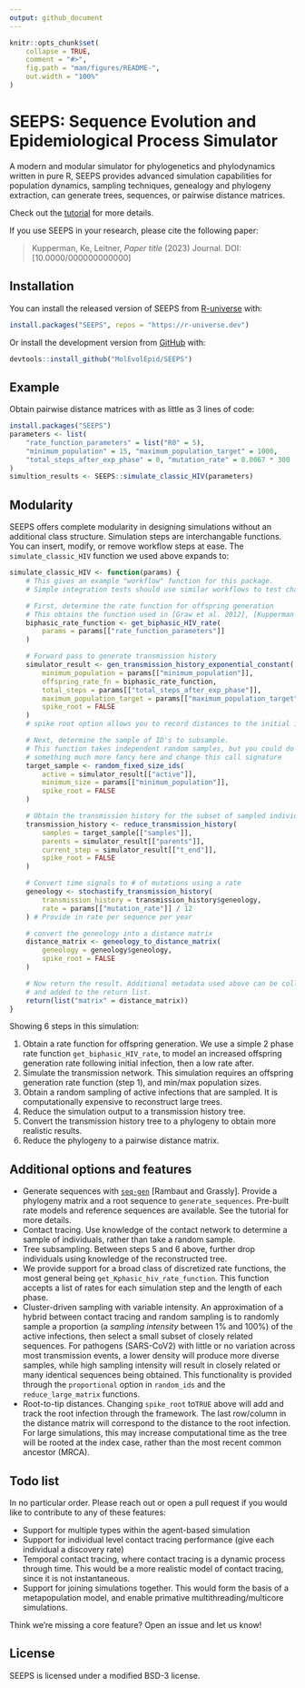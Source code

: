 ```yaml
---
output: github_document
---
```


<!-- README.md is generated from README.Rmd. Please edit that file -->

```r
knitr::opts_chunk$set(
    collapse = TRUE,
    comment = "#>",
    fig.path = "man/figures/README-",
    out.width = "100%"
)
```
# SEEPS: Sequence Evolution and Epidemiological Process Simulator

<!-- badges: start -->
<!-- badges: end -->

A modern and modular simulator for phylogenetics and phylodynamics written in pure R, SEEPS provides advanced simulation capabilities for population dynamics, sampling techniques, genealogy and phylogeny extraction, can generate trees, sequences, or pairwise distance matrices.

Check out the [tutorial](https://mol-evo-epid.github.io/SEEPS/articles/SEEPS.html) for more details.

If you use SEEPS in your research, please cite the following paper:

> Kupperman, Ke, Leitner, _Paper title_ (2023) Journal. DOI: [10.0000/000000000000]

## Installation

You can install the released version of SEEPS from [R-universe](https://r-universe.dev/) with:


``` r
install.packages("SEEPS", repos = "https://r-universe.dev")
```

Or install the development version from [GitHub](https://github.com/MolEvolEpid) with:
``` r
devtools::install_github("MolEvolEpid/SEEPS")
```

## Example

Obtain pairwise distance matrices with as little as 3 lines of code:

```r
install.packages("SEEPS")
parameters <- list(
    "rate_function_parameters" = list("R0" = 5),
    "minimum_population" = 15, "maximum_population_target" = 1000,
    "total_steps_after_exp_phase" = 0, "mutation_rate" = 0.0067 * 300
)
simultion_results <- SEEPS::simulate_classic_HIV(parameters)
```

## Modularity

SEEPS offers complete modularity in designing simulations without an additional class structure. Simulation steps are interchangable functions. You can insert, modify, or remove workflow steps at ease. The `simulate_classic_HIV` function we used above expands to:

```r
simulate_classic_HIV <- function(params) {
    # This gives an example "workflow" function for this package.
    # Simple integration tests should use similar workflows to test changes.

    # First, determine the rate function for offspring generation
    # This obtains the function used in [Graw et al. 2012], [Kupperman et al. 2022]
    biphasic_rate_function <- get_biphasic_HIV_rate(
        params = params[["rate_function_parameters"]]
    )

    # Forward pass to generate transmission history
    simulator_result <- gen_transmission_history_exponential_constant(
        minimum_population = params[["minimum_population"]],
        offspring_rate_fn = biphasic_rate_function,
        total_steps = params[["total_steps_after_exp_phase"]],
        maximum_population_target = params[["maximum_population_target"]],
        spike_root = FALSE
    )
    # spike root option allows you to record distances to the initial infection

    # Next, determine the sample of ID's to subsample.
    # This function takes independent random samples, but you could do
    # something much more fancy here and change this call signature
    target_sample <- random_fixed_size_ids(
        active = simulator_result[["active"]],
        minimum_size = params[["minimum_population"]],
        spike_root = FALSE
    )

    # Obtain the transmission history for the subset of sampled individuals
    transmission_history <- reduce_transmission_history(
        samples = target_sample[["samples"]],
        parents = simulator_result[["parents"]],
        current_step = simulator_result[["t_end"]],
        spike_root = FALSE
    )

    # Convert time signals to # of mutations using a rate
    geneology <- stochastify_transmission_history(
        transmission_history = transmission_history$geneology,
        rate = params[["mutation_rate"]] / 12
    ) # Provide in rate per sequence per year

    # convert the geneology into a distance matrix
    distance_matrix <- geneology_to_distance_matrix(
        geneology = geneology$geneology,
        spike_root = FALSE
    )

    # Now return the result. Additional metadata used above can be collected
    # and added to the return list.
    return(list("matrix" = distance_matrix))
}
```

Showing 6 steps in this simulation:

1. Obtain a rate function for offspring generation. We use a simple 2 phase rate function `get_biphasic_HIV_rate`, to model an increased offspring generation rate following initial infection, then a low rate after.
2. Simulate the transmission network. This simulation requires an offspring generation rate function (step 1), and min/max population sizes.
3. Obtain a random sampling of active infections that are sampled. It is computationally expensive to reconstruct large trees.
4. Reduce the simulation output to a transmission history tree.
5. Convert the transmission history tree to a phylogeny to obtain more realistic results.
6. Reduce the phylogeny to a pairwise distance matrix.


## Additional options and features

* Generate sequences with [`seq-gen`](http://tree.bio.ed.ac.uk/software/seqgen/) [Rambaut and Grassly].
  Provide a phylogeny matrix and a root sequence to `generate_sequences`. Pre-built rate models and reference sequences
    are available. See the tutorial for more details.
    <!-- todo: write this tutorial -->
* Contact tracing. Use knowledge of the contact network to determine a sample of individuals, rather than take a random sample.
* Tree subsampling. Between steps 5 and 6 above, further drop individuals using knowledge of the reconstructed tree.
* We provide support for a broad class of discretized rate functions, the most general being `get_Kphasic_hiv_rate_function`. This function accepts a list of rates for each simulation step and the length of each phase.
<!-- This needs an example -->
* Cluster-driven sampling with variable intensity. An approximation of a hybrid between contact tracing and random sampling is to randomly sample a proportion (a _sampling intensity_ between 1% and 100%) of the active infections, then select a small subset of closely related sequences. For pathogens (SARS-CoV2) with little or no variation across most transmission events, a lower density will produce more diverse samples, while high sampling intensity will result in closely related or many identical sequences being obtained. This functionality is provided through the `proportional` option in `random_ids` and the `reduce_large_matrix` functions.
* Root-to-tip distances. Changing `spike_root` to`TRUE` above will add and track the root infection through the framework. The last row/column in the distance matrix will correspond to the distance to the root infection. For large simulations, this may increase computational time as the tree will be rooted at the index case, rather than the most recent common ancestor (MRCA).


## Todo list

In no particular order. Please reach out or open a pull request if you would like to contribute to any of these features:

* Support for multiple types within the agent-based simulation
* Support for individual level contact tracing performance (give each individual a discovery rate)
* Temporal contact tracing, where contact tracing is a dynamic process through time. This would be a more realistic model of contact tracing, since it is not instantaneous.
* Support for joining simulations together. This would form the basis of a metapopulation model, and enable primative multithreading/multicore simulations.

Think we're missing a core feature? Open an issue and let us know!

## License

SEEPS is licensed under a modified BSD-3 license.